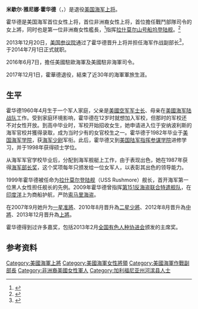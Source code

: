 {{Infobox military person
| name         = 米歇尔·霍华德
| image        = Admiral Michelle J. Howard VCNO.jpg
| caption      = 霍华德，2012年8月
| birth_name   = 米歇尔·雅尼娜·霍华德<br />Michelle Janine Howard
| birth_date   = {{Birth date and age|1960|04|30|mf=yes}} 
| death_date   = 
| birth_place  = 美国[[加利福尼亚州|加利福尼亚州]][[里弗赛德县_(加利福尼亚州)|里弗赛德县]]<br />[[马奇空军预备役基地|马奇空军预备役基地]]
| death_place  = 
| allegiance   = {{flag|United States of America}}
| branch       = {{flagicon image|Flag of the United States Navy.svg}} [[美国海军|美国海军]]
| serviceyears = 1982–2017
| rank         = [[File:US-O10_insignia.svg|45px]] 海军上将
| commands     = “拉什莫尔山”号船坞登陆舰<br />第7两栖中队<br />第2远征打击支队<br />第20特遣队
| unit         = 海軍作戰副部長<br />美國駐歐海軍司令<br />美國駐非海軍司令<br />
| battles      = [[海湾战争|海湾战争]]
| awards       = [[File:Navy_Distinguished_Service_ribbon.svg|border]] [[海军杰出服役勋章|海军杰出服役勋章]] <br />[[File:US_Defense_Superior_Service_Medal_ribbon.svg|border]] [[国防部服役优秀勋章|国防部服役优秀勋章]]（两枚）<br />[[File:Legion_of_Merit_ribbon.svg|border]] [[功绩勋章|功绩勋章]]（3）<br />[[File:Meritorious_Service_Medal_ribbon.svg|border]] [[军功奖章_(美国)|军功奖章]]<br />[[File:Navy_and_Marine_Corps_Commendation_Medal_ribbon.svg|border]] [[海军嘉奖勋章|海军嘉奖勋章]]（4）<br />[[File:Navy_and_Marine_Corps_Achievement_ribbon.svg|border]] [[成就奖章|海军成就奖章]]
| spouse       = 韦恩·考尔斯（Wayne Cowles）<ref name=BloombergLP>{{cite web|url=http://www.bloomberg.com/news/print/2013-12-20/black-woman-named-to-a-top-u-s-navy-job-says-wimps-fail.html|last1=Lerman|first1=David|last2=Walcott|first2=John|title=Black Woman Named to a Top U.S. Navy Job Says Wimps Fail|work=Bloomberg Politics|publisher=Bloomberg, L.P.|date=December 20, 2013|accessdate=December 23, 2013}}</ref>
}}
'''米歇尔·雅尼娜·霍华德'''（{{lang-en|Michelle Janine Howard}}，{{bd|1960年|4月30日||}}）是退役[[美国海军|美国海军]][[上将_(美国)|上将]]。

霍华德是美国海军首位女性上将，首位非洲裔女性上将，首位擔任戰鬥部隊司令的女上將，同时也是第一位非洲裔女性艦長，<ref name="NavBio">{{cite web | url=http://www.navy.mil/navydata/bios/navybio.asp?bioID=394 | title=US Navy Biography - Michelle Howard | publisher=US Navy | accessdate=December 18, 2013 | archive-date=2017-10-22 | archive-url=https://web.archive.org/web/20171022203144/http://www.navy.mil/navydata/bios/navybio.asp?bioID=394 | dead-url=no }}</ref>指挥[[拉什莫尔山号船坞登陆舰|拉什莫尔山号船坞登陆舰]]。<ref name="Telegraph">{{cite web | url=http://www.dailymail.co.uk/news/article-2523600/President-Obama-nominates-female-4-star-Navy-admiral.html | title=President Obama nominates the first ever female 4-star Navy admiral | publisher=Telegraph | date=14 December 2013 | accessdate=December 18, 2013 | author=Klausner, Alexandra}}</ref>

2013年12月20日，[[美国参议院|美国参议院]]通过了霍华德晋升上将并担任海军作战副部长<ref>{{Cite web |url=http://www.senate.gov/pagelayout/legislative/one_item_and_teasers/noms_confn.htm |title=美国参议院 |accessdate=2014-01-13 |archive-date=2007-09-26 |archive-url=https://web.archive.org/web/20070926194917/http://www.senate.gov/pagelayout/legislative/one_item_and_teasers/noms_confn.htm |dead-url=no }}</ref>，于2014年7月1日正式就职。

2016年6月7日，擔任美國駐歐海軍及美國駐非海軍司令。

2017年12月1日，霍華德退役，結束了近30年的海軍軍旅生涯。

==生平==
霍华德1960年4月生于一个军人家庭，父亲是[[美國空军|美國空军]][[军士长|军士长]]、母亲在[[美國海军陆战队|美國海军陆战队]]工作。受到家庭环境影响，霍华德在12岁时就想加入军校，但那时的军校还不对女性开放。到高中毕业时，军校开始招收女生，她申请进入位于安纳波利斯的海军官校并獲得录取，成为当时少有的女官校生之一。霍华德于1982年毕业于[[美国海军学院|美国海军学院]]，获[[海军少尉|海军少尉]]军衔。此后，霍华德又到[[美国陆军指挥参谋学院|美国陆军指挥参谋学院]]进修学习，并于1998年获得硕士学位。

从海军军官学校毕业后，分配到海军舰艇上工作，由于表现出色，她在1987年获得[[海军部长奖|海军部长奖]]，这个奖项每年只颁发给一位女军人，以表彰其出色的领导能力。

1999年霍华德被任命为[[拉什莫尔登陆舰|拉什莫尔登陆舰]]（USS Rushmore）舰长，首开海军第一位黑人女性担任舰长的先例。2009年霍华德曾指挥[[第151反海盗联合特遣舰队|第151反海盗联合特遣舰队]]，在[[印度洋|印度洋]]上为商船护航，严防[[索马里海盗|索马里海盗]]。

在2007年9月她升为[[准將|一星准將]]、2010年8月晋升為[[少將|二星少將]]、2012年8月晋升為[[中將|中將]]、2013年12月晋升為[[上將|上將]]。

霍华德得到过许多嘉奖，包括2013年2月[[全国有色人种协进会|全国有色人种协进会]]颁发的主席奖。

==参考资料==
{{reflist}}

{{雾谷飞鸿|http://blogs.america.gov/mgck/2014/01/09/4-star/}}
{{DEFAULTSORT:Howard, Michelle J.}}
[[Category:美國海軍上將|Category:美國海軍上將]]
[[Category:美國海軍女性將領|Category:美國海軍女性將領]]
[[Category:美國海軍作戰副部長|Category:美國海軍作戰副部長]]
[[Category:非洲裔美國女性軍人|Category:非洲裔美國女性軍人]]
[[Category:加利福尼亚州河滨县人士|Category:加利福尼亚州河滨县人士]]